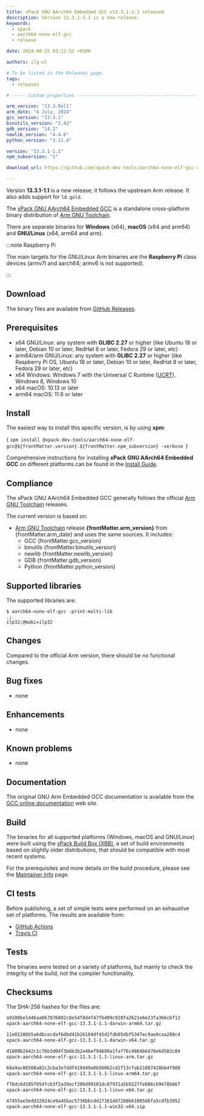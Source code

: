 ```yaml
---
title: xPack GNU AArch64 Embedded GCC v13.3.1-1.1 released
description: Version 13.3.1-1.1 is a new release.
keywords:
  - xpack
  - aarch64-none-elf-gcc
  - release

date: 2024-08-15 03:12:52 +0300

authors: ilg-ul

# To be listed in the Releases page.
tags:
  - releases

# ----- Custom properties -----------------------------------------------------

arm_version: "13.3.Rel1"
arm_date: "4 July, 2024"
gcc_version: "13.3.1"
binutils_version: "2.42"
gdb_version: "14.2"
newlib_version: "4.4.0"
python_version: "3.11.4"

version: "13.3.1-1.1"
npm_subversion: "1"

download_url: https://github.com/xpack-dev-tools/aarch64-none-elf-gcc-xpack/releases/tag/v13.3.1-1.1/

---
```


<head><title>{frontMatter.title}</title></head>

Version **13.3.1-1.1** is a new release; it follows the upstream Arm release. It also adds support for `ld.gold`.

<!-- truncate -->



The [xPack GNU AArch64 Embedded GCC](https://xpack-dev-tools.github.io/aarch64-none-elf-gcc-xpack/)
is a standalone cross-platform binary distribution of
[Arm GNU Toolchain](https://developer.arm.com/Tools%20and%20Software/GNU%20Toolchain).

There are separate binaries for **Windows** (x64),
**macOS** (x64 and arm64)
and **GNU/Linux** (x64, arm64 and arm).

:::note Raspberry Pi

The main targets for the GNU/Linux Arm
binaries are the **Raspberry Pi** class devices (armv7l and aarch64;
armv6 is not supported).

:::

## Download

The binary files are available from <a href={frontMatter.download_url}>GitHub Releases</a>.

## Prerequisites

- x64 GNU/Linux: any system with **GLIBC 2.27** or higher
  (like Ubuntu 18 or later, Debian 10 or later, RedHat 8 or later,
  Fedora 29 or later, etc)
- arm64/arm GNU/Linux: any system with **GLIBC 2.27** or higher
  (like Raspberry Pi OS, Ubuntu 18 or later, Debian 10 or later, RedHat 8 or later,
  Fedora 29 or later, etc)
- x64 Windows: Windows 7 with the Universal C Runtime
  ([UCRT](https://support.microsoft.com/en-us/topic/update-for-universal-c-runtime-in-windows-c0514201-7fe6-95a3-b0a5-287930f3560c)),
  Windows 8, Windows 10
- x64 macOS: 10.13 or later
- arm64 macOS: 11.6 or later

## Install

The easiest way to install this specific version, is by using **xpm**:

<CodeBlock language="console"> {
`xpm install @xpack-dev-tools/aarch64-none-elf-gcc@${frontMatter.version}.${frontMatter.npm_subversion} -verbose
`} </CodeBlock>

Comprehensive instructions for installing **xPack GNU AArch64 Embedded GCC** on different platforms
can be found in the [Install Guide](/docs/install/).

## Compliance

The xPack GNU AArch64 Embedded GCC generally follows the official
[Arm GNU Toolchain](https://developer.arm.com/tools-and-software/open-source-software/developer-tools/gnu-toolchain/downloads/)
releases.

The current version is based on:

- [Arm GNU Toolchain](https://developer.arm.com/downloads/-/arm-gnu-toolchain-downloads/)
release **{frontMatter.arm_version}** from {frontMatter.arm_date}
and uses the same sources. It includes:
  - GCC {frontMatter.gcc_version}
  - binutils {frontMatter.binutils_version}
  - newlib {frontMatter.newlib_version}
  - GDB {frontMatter.gdb_version}
  - Python {frontMatter.python_version}

## Supported libraries

The supported libraries are:

```console
$ aarch64-none-elf-gcc -print-multi-lib
.;
ilp32;@mabi=ilp32
```

## Changes

Compared to the official Arm version, there should be no functional changes.

## Bug fixes

- none

## Enhancements

- none

## Known problems

- none

## Documentation

The original GNU Arm Embedded GCC documentation is available from the
[GCC online documentation](https://gcc.gnu.org/onlinedocs/) web site.

## Build

The binaries for all supported platforms
(Windows, macOS and GNU/Linux) were built using the
[xPack Build Box (XBB)](https://xpack.github.io/xbb/), a set
of build environments based on slightly older distributions, that should be
compatible with most recent systems.

For the prerequisites and more details on the build procedure, please see the
[Maintainer Info](/docs/maintainer/) page.

## CI tests

Before publishing, a set of simple tests were performed on an exhaustive
set of platforms. The results are available from:

- [GitHub Actions](https://github.com/xpack-dev-tools/aarch64-none-elf-gcc-xpack/actions/)
- [Travis CI](https://app.travis-ci.com/github/xpack-dev-tools/aarch64-none-elf-gcc-xpack/builds/)

## Tests

The binaries were tested on a variety of platforms,
but mainly to check the integrity of the
build, not the compiler functionality.

## Checksums

The SHA-256 hashes for the files are:

```txt
a9108be1446aa867876802c8e54f8d4f47fbd09c928fa2621e6e23fa366cbf13
xpack-aarch64-none-elf-gcc-13.3.1-1.1-darwin-arm64.tar.gz

11e01286b5a6dbcecdaf6dbd41b26104df45d2fdb05dbf5347ec9ae0caa288c4
xpack-aarch64-none-elf-gcc-13.3.1-1.1-darwin-x64.tar.gz

d1809b2442c1c7bb3d04f3b6b3b2e46ef94699a1faf76c4864b6470e6d583c84
xpack-aarch64-none-elf-gcc-13.3.1-1.1-linux-arm.tar.gz

68a9ac88508a82c2cba3e7ddf419d49a8b56062cd2f13cfab21887428bb4f980
xpack-aarch64-none-elf-gcc-13.3.1-1.1-linux-arm64.tar.gz

f76dc6d105f054fcb3f2a39ecf206d99101dc87931a5b9227fe886cb9478b667
xpack-aarch64-none-elf-gcc-13.3.1-1.1-linux-x64.tar.gz

47455ae3edd32924ce9a45bac5736bbcdd17161dd7288b61005d6fa5cdfb3952
xpack-aarch64-none-elf-gcc-13.3.1-1.1-win32-x64.zip

```

<DeprecationNotices/>

<DownloadAnalytics version={frontMatter.version}/>
